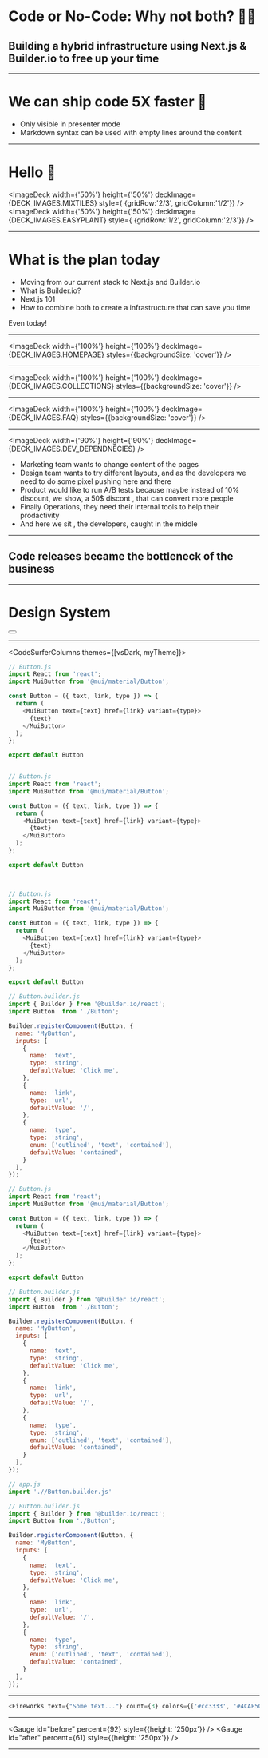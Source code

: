 



<ClosedBottleneck />

# Code or No-Code: Why not both? 🤷‍♀️

<Steps>

## Building a hybrid infrastructure using Next.js & Builder.io to free up your time

</Steps>

---

# We can ship code 5X faster 🚀

<Notes>

- Only visible in presenter mode
- Markdown syntax can be used with empty lines around the content

</Notes>

---

# Hello 👋

<IntroGrid>
  <ImageDeck width={'100%'} height={'100%'} deckImage={DECK_IMAGES.RON} style={ {gridRow:'1/2', gridColumn:'1/3'}} />

  <Steps>

  <ImageDeck width={'50%'} height={'50%'} deckImage={DECK_IMAGES.MIXTILES}  style={ {gridRow:'2/3', gridColumn:'1/2'}} />
  <ImageDeck width={'50%'} height={'50%'} deckImage={DECK_IMAGES.EASYPLANT} style={ {gridRow:'1/2', gridColumn:'2/3'}} />

  </Steps>
</IntroGrid>

---

# What is the plan today

<Steps>

- Moving from our current stack to Next.js and Builder.io
- What is Builder.io?
- Next.js 101
- How to combine both to create a infrastructure that can save you time 

</Steps>

<Notes>
  Even today!
</Notes>

---

<ImageDeck width={'100%'} height={'100%'} deckImage={DECK_IMAGES.HOMEPAGE} styles={{backgroundSize: 'cover'}} />

 ---

<ImageDeck width={'100%'} height={'100%'} deckImage={DECK_IMAGES.COLLECTIONS} styles={{backgroundSize: 'cover'}} />

---

<ImageDeck width={'100%'} height={'100%'} deckImage={DECK_IMAGES.FAQ} styles={{backgroundSize: 'cover'}} />

---

<ImageDeck width={'90%'} height={'90%'} deckImage={DECK_IMAGES.DEV_DEPENDNECIES} />

<Notes>

- Marketing team wants to change content of the pages
- Design team wants to try different layouts, and as the developers we need to do some pixel pushing here and there
- Product would like to run A/B tests because maybe instead of 10% discount, we show, a 50$ discont , that can convert more people
- Finally Operations, they need their internal tools to help their prodactivity
- And here we sit , the developers, caught in the middle

</Notes>

---

## Code releases became the bottleneck of the business
<ClosedBottleneck initialDelay={4000} interval={300}  />

---

<div style={{display: 'flex', justifyContent: 'center', alinItems:'center', marginBottom: '30px'}}>
  <h1 style={{marginTop: 0, marginBottom: 0, marginLeft: 0}}>Design System</h1>
  <ImageDeck deckImage={DECK_IMAGES.DESIGN_SYSTEM} style={{ width: '64px', height: '64px', marginTop: '11px' }} />
</div>

<Steps>
  <div>
    <Button text="My Button" href="./" />
  </div>
</Steps>

 
---

<CodeSurferColumns themes={[vsDark, myTheme]}>

<Step>

```js showNumbers
// Button.js
import React from 'react';
import MuiButton from '@mui/material/Button';

const Button = ({ text, link, type }) => {
  return (
    <MuiButton text={text} href={link} variant={type}>
      {text}
    </MuiButton>
  );
};

export default Button
```

```js
```

</Step>

<Step>

```js showNumbers 5[16:38]
// Button.js
import React from 'react';
import MuiButton from '@mui/material/Button';

const Button = ({ text, link, type }) => {
  return (
    <MuiButton text={text} href={link} variant={type}>
      {text}
    </MuiButton>
  );
};

export default Button
```

```js
 
```

</Step>

<Step>

```js showNumbers 5[16:38]
// Button.js
import React from 'react';
import MuiButton from '@mui/material/Button';

const Button = ({ text, link, type }) => {
  return (
    <MuiButton text={text} href={link} variant={type}>
      {text}
    </MuiButton>
  );
}; 

export default Button 
```

```js showNumbers
// Button.builder.js
import { Builder } from '@builder.io/react';
import Button  from './Button';

Builder.registerComponent(Button, {
  name: 'MyButton',
  inputs: [
    {
      name: 'text',
      type: 'string',
      defaultValue: 'Click me',
    },
    {
      name: 'link',
      type: 'url',
      defaultValue: '/',
    },
    {
      name: 'type',
      type: 'string',
      enum: ['outlined', 'text', 'contained'],
      defaultValue: 'contained',
    }
  ],
});
```

</Step>

<Step>

```js showNumbers 5[16:38]
// Button.js 
import React from 'react';
import MuiButton from '@mui/material/Button';

const Button = ({ text, link, type }) => {
  return (
    <MuiButton text={text} href={link} variant={type}>
      {text}
    </MuiButton>
  );
}; 

export default Button 
```

```js showNumbers 6,9,14,19
// Button.builder.js
import { Builder } from '@builder.io/react';
import Button  from './Button';

Builder.registerComponent(Button, {
  name: 'MyButton',
  inputs: [
    {
      name: 'text',
      type: 'string',
      defaultValue: 'Click me',
    },
    {
      name: 'link',
      type: 'url',
      defaultValue: '/',
    },
    {
      name: 'type',
      type: 'string',
      enum: ['outlined', 'text', 'contained'],
      defaultValue: 'contained',
    }
  ],
});
```

</Step>

<Step>

```js
// app.js 
import './/Button.builder.js'
```

```js showNumbers 6,9,14,19
// Button.builder.js
import { Builder } from '@builder.io/react';
import Button from './Button';

Builder.registerComponent(Button, {
  name: 'MyButton',
  inputs: [
    {  
      name: 'text',
      type: 'string',
      defaultValue: 'Click me',
    },
    {
      name: 'link',
      type: 'url',
      defaultValue: '/',
    },
    {
      name: 'type',
      type: 'string',
      enum: ['outlined', 'text', 'contained'],
      defaultValue: 'contained',
    }
  ],
});
```

</Step>

</CodeSurferColumns>

---

<CodeSurfer theme={vsDark}>

```js
<Fireworks text={"Some text..."} count={3} colors={['#cc3333', '#4CAF50', '#81C784']} interval={500} />
``` 

</CodeSurfer>

---

<Gauge id="before" percent={92} style={{height: '250px'}} />
<Gauge id="after" percent={61} style={{height: '250px'}} />

---

<div style={{width: '100vw', height: '100vh'}}>
  <BuilderSlideSection/>
</div>
